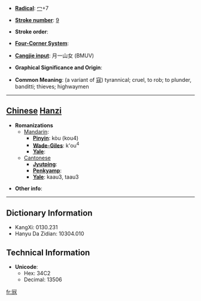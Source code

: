 * '''[[Wiktionary:Chinese radical index| Radical]]''': [[Wiktionary:Chinese radical index 冖|冖]]+7

* '''[[Wiktionary:Chinese total strokes index|Stroke number]]''': [[Wiktionary:Chinese total strokes index 9|9]]

* '''Stroke order''': 

* '''[[Wiktionary:Chinese four corner index|Four-Corner System]]''': 

* '''[[Wiktionary:Chinese Cangjie index|Cangjie input]]''': 月一山女 (BMUV)

* '''Graphical Significance and Origin''': 

* '''Common Meaning''': (a variant of [[寇]]) tyrannical; cruel, to rob; to plunder, banditti; thieves; highwaymen

----

== [[Chinese]] [[Hanzi]] ==

* '''Romanizations'''
** [[Mandarin]]:
*** '''[[Pinyin]]''': kòu (kou4)
*** '''[[Wade-Giles]]''': k'ou<sup>4</sup>
*** '''[[Yale]]''': 
**[[Cantonese]]
***'''[[Jyutping]]''':
***'''[[Penkyamp]]''': 
***'''[[Yale]]''': kaau3, taau3

* '''Other info''': 

----

== Dictionary Information ==

* KangXi: 0130.231
* Hanyu Da Zidian: 10304.010

== Technical Information ==

* '''Unicode''':
** Hex: 34C2
** Decimal: 13506

[[fr:㓂]]